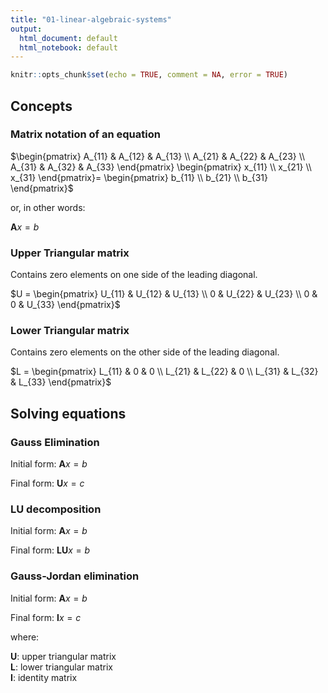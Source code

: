 ```yaml
---
title: "01-linear-algebraic-systems"
output:
  html_document: default
  html_notebook: default
---
```


```r
knitr::opts_chunk$set(echo = TRUE, comment = NA, error = TRUE)
```

## Concepts

### Matrix notation of an equation

$\begin{pmatrix}
 A_{11} & A_{12}  & A_{13} \\
 A_{21} & A_{22}  & A_{23} \\ 
 A_{31} & A_{32}  & A_{33}
\end{pmatrix}
\begin{pmatrix}
  x_{11} \\
  x_{21}  \\ 
  x_{31} 
 \end{pmatrix}=
\begin{pmatrix}
  b_{11} \\
  b_{21}  \\ 
  b_{31} 
\end{pmatrix}$
 
or, in other words:

  $\mathbf{A}x = b$

### Upper Triangular matrix
Contains zero elements on one side of the leading diagonal.

$U = \begin{pmatrix}
 U_{11} & U_{12} & U_{13} \\
 0      & U_{22} & U_{23} \\ 
 0      & 0      & U_{33}
 \end{pmatrix}$

### Lower Triangular matrix
Contains zero elements on the other side of the leading diagonal.

$L = \begin{pmatrix}
 L_{11} & 0       & 0 \\
 L_{21} & L_{22}  & 0 \\ 
 L_{31} & L_{32} & L_{33}
 \end{pmatrix}$

## Solving equations

### Gauss Elimination

Initial form: $\mathbf{A}x = b$

Final form: $\mathbf{U}x = c$

### LU decomposition

Initial form:  $\mathbf{A}x = b$

Final form: $\mathbf{LU}x = b$

### Gauss-Jordan elimination

Initial form:  $\mathbf{A}x = b$

Final form: $\mathbf{I}x = c$


where:

$\mathbf{U}$: upper triangular matrix \
$\mathbf{L}$: lower triangular matrix \
$\mathbf{I}$: identity matrix

